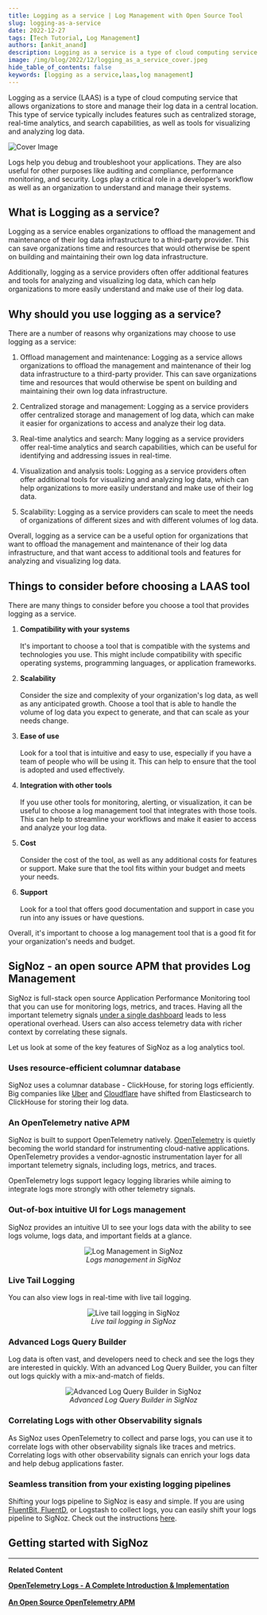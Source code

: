 ```yaml
---
title: Logging as a service | Log Management with Open Source Tool
slug: logging-as-a-service
date: 2022-12-27
tags: [Tech Tutorial, Log Management]
authors: [ankit_anand]
description: Logging as a service is a type of cloud computing service that allows organizations to store and manage their log data in a central location. This type of service typically includes features such as centralized storage, real-time analytics, and search capabilities, as well as tools for visualizing and analyzing log data...
image: /img/blog/2022/12/logging_as_a_service_cover.jpeg
hide_table_of_contents: false
keywords: [logging as a service,laas,log management]
---
```

Logging as a service (LAAS) is a type of cloud computing service that allows organizations to store and manage their log data in a central location. This type of service typically includes features such as centralized storage, real-time analytics, and search capabilities, as well as tools for visualizing and analyzing log data.



![Cover Image](/img/blog/2022/12/logging_as_a_service_cover.webp)

Logs help you debug and troubleshoot your applications. They are also useful for other purposes like auditing and compliance, performance monitoring, and security. Logs play a critical role in a developer’s workflow as well as an organization to understand and manage their systems.

## What is Logging as a service?

Logging as a service enables organizations to offload the management and maintenance of their log data infrastructure to a third-party provider. This can save organizations time and resources that would otherwise be spent on building and maintaining their own log data infrastructure.

Additionally, logging as a service providers often offer additional features and tools for analyzing and visualizing log data, which can help organizations to more easily understand and make use of their log data.

## Why should you use logging as a service?

There are a number of reasons why organizations may choose to use logging as a service:

1. Offload management and maintenance: Logging as a service allows organizations to offload the management and maintenance of their log data infrastructure to a third-party provider. This can save organizations time and resources that would otherwise be spent on building and maintaining their own log data infrastructure.

2. Centralized storage and management: Logging as a service providers offer centralized storage and management of log data, which can make it easier for organizations to access and analyze their log data.

3. Real-time analytics and search: Many logging as a service providers offer real-time analytics and search capabilities, which can be useful for identifying and addressing issues in real-time.

4. Visualization and analysis tools: Logging as a service providers often offer additional tools for visualizing and analyzing log data, which can help organizations to more easily understand and make use of their log data.

5. Scalability: Logging as a service providers can scale to meet the needs of organizations of different sizes and with different volumes of log data.

Overall, logging as a service can be a useful option for organizations that want to offload the management and maintenance of their log data infrastructure, and that want access to additional tools and features for analyzing and visualizing log data.

## Things to consider before choosing a LAAS tool

There are many things to consider before you choose a tool that provides logging as a service.

1. **Compatibility with your systems**<br></br>
   It's important to choose a tool that is compatible with the systems and technologies you use. This might include compatibility with specific operating systems, programming languages, or application frameworks.

2. **Scalability**<br></br>
   Consider the size and complexity of your organization's log data, as well as any anticipated growth. Choose a tool that is able to handle the volume of log data you expect to generate, and that can scale as your needs change.

3. **Ease of use**<br></br>
   Look for a tool that is intuitive and easy to use, especially if you have a team of people who will be using it. This can help to ensure that the tool is adopted and used effectively.

4. **Integration with other tools**<br></br>
   If you use other tools for monitoring, alerting, or visualization, it can be useful to choose a log management tool that integrates with those tools. This can help to streamline your workflows and make it easier to access and analyze your log data.

5. **Cost**<br></br>
   Consider the cost of the tool, as well as any additional costs for features or support. Make sure that the tool fits within your budget and meets your needs.

6. **Support**<br></br>
   Look for a tool that offers good documentation and support in case you run into any issues or have questions.

Overall, it's important to choose a log management tool that is a good fit for your organization's needs and budget.

## SigNoz - an open source APM that provides Log Management

SigNoz is full-stack open source Application Performance Monitoring tool that you can use for monitoring logs, metrics, and traces. Having all the important telemetry signals [under a single dashboard](https://signoz.io/blog/single-pane-of-glass-monitoring/) leads to less operational overhead. Users can also access telemetry data with richer context by correlating these signals.

Let us look at some of the key features of SigNoz as a log analytics tool.

### Uses resource-efficient columnar database

SigNoz uses a columnar database - ClickHouse, for storing logs efficiently. Big companies like <a href = "https://www.uber.com/en-IN/blog/logging/" rel="noopener noreferrer nofollow" target="_blank" >Uber</a> and <a href = "https://blog.cloudflare.com/log-analytics-using-clickhouse/" rel="noopener noreferrer nofollow" target="_blank" >Cloudflare</a> have shifted from Elasticsearch to ClickHouse for storing their log data.

### An OpenTelemetry native APM

SigNoz is built to support OpenTelemetry natively. <a href = "https://opentelemetry.io/" rel="noopener noreferrer nofollow" target="_blank" >OpenTelemetry</a> is quietly becoming the world standard for instrumenting cloud-native applications. OpenTelemetry provides a vendor-agnostic instrumentation layer for all important telemetry signals, including logs, metrics, and traces.

OpenTelemetry logs support legacy logging libraries while aiming to integrate logs more strongly with other telemetry signals.

### Out-of-box intuitive UI for Logs management

SigNoz provides an intuitive UI to see your logs data with the ability to see logs volume, logs data, and important fields at a glance.

<figure data-zoomable align='center'>
    <img src="/img/blog/common/signoz_logs.webp" alt="Log Management in SigNoz"/>
    <figcaption><i>Logs management in SigNoz</i></figcaption>
</figure>


### Live Tail Logging

You can also view logs in real-time with live tail logging.

<figure data-zoomable align='center'>
    <img src="/img/blog/common/signoz_live_logs.webp" alt="Live tail logging in SigNoz"/>
    <figcaption><i>Live tail logging in SigNoz</i></figcaption>
</figure>


### Advanced Logs Query Builder

Log data is often vast, and developers need to check and see the logs they are interested in quickly. With an advanced Log Query Builder, you can filter out logs quickly with a mix-and-match of fields.

<figure data-zoomable align='center'>
    <img src="/img/blog/common/signoz_log_query_builder.webp" alt="Advanced Log Query Builder in SigNoz"/>
    <figcaption><i>Advanced Log Query Builder in SigNoz</i></figcaption>
</figure>


### Correlating Logs with other Observability signals

As SigNoz uses OpenTelemetry to collect and parse logs, you can use it to correlate logs with other observability signals like traces and metrics. Correlating logs with other observability signals can enrich your logs data and help debug applications faster.

### Seamless transition from your existing logging pipelines

Shifting your logs pipeline to SigNoz is easy and simple. If you are using [FluentBit, FluentD](https://signoz.io/blog/fluentd-vs-fluentbit/), or Logstash to collect logs, you can easily shift your logs pipeline to SigNoz. Check out the instructions [here](https://signoz.io/docs/userguide/fluentbit_to_signoz/).

## Getting started with SigNoz

<GetStartedSigNoz />

---

**Related Content**

**[OpenTelemetry Logs - A Complete Introduction & Implementation](https://signoz.io/blog/observability-net/)**<br></br>
**[An Open Source OpenTelemetry APM](https://signoz.io/blog/opentelemetry-apm/)**<br></br>
